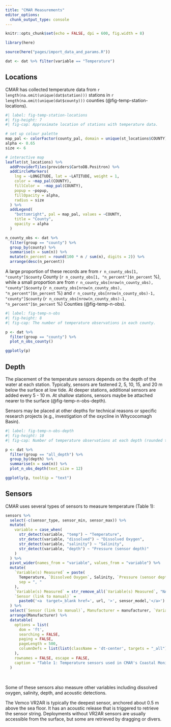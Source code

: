 ```yaml
---
title: "CMAR Measurements"
editor_options: 
  chunk_output_type: console
---
```


```r
knitr::opts_chunk$set(echo = FALSE, dpi = 600, fig.width = 8)

library(here)

source(here("pages/import_data_and_params.R"))

dat <- dat %>% filter(variable == "Temperature")
```

## Locations

CMAR has collected temperature data from `r length(na.omit(unique(dat$station)))` stations in `r length(na.omit(unique(dat$county)))` counties (@fig-temp-station-locations). 

```r
#| label: fig-temp-station-locations
#| fig-height: 7
#| fig-cap: Approximate location of stations with temperature data. 

# set up colour palette 
map_pal <- colorFactor(county_pal, domain = unique(st_locations$COUNTY))
alpha <- 0.65
size <- 6

# interactive map
leaflet(st_locations) %>% 
  addProviderTiles(providers$CartoDB.Positron) %>% 
  addCircleMarkers(
    lng = ~LONGITUDE, lat = ~LATITUDE, weight = 1,
    color = ~map_pal(COUNTY),
    fillColor =  ~map_pal(COUNTY),
    popup = ~popup,
    fillOpacity = alpha,
    radius = size
  ) %>%
  addLegend(
    "bottomright", pal = map_pal, values = ~COUNTY,
    title = "County",
    opacity = alpha
  )
```

```r

n_county_obs <- dat %>% 
  filter(group == "county") %>% 
  group_by(county) %>%  
  summarise(n = sum(n)) %>% 
  mutate(n_percent = round(100 * n / sum(n), digits = 2)) %>% 
  arrange(desc(n_percent))
```

A large proportion of these records are from `r n_county_obs[1, "county"]$county` County
(`r n_county_obs[1, "n_percent"]$n_percent` %), while a small proportion are from `r n_county_obs[nrow(n_county_obs), "county"]$county` (`r n_county_obs[nrow(n_county_obs), "n_percent"]$n_percent` %) and `r n_county_obs[nrow(n_county_obs)-1, "county"]$county` (`r n_county_obs[nrow(n_county_obs)-1, "n_percent"]$n_percent` %) Counties (@fig-temp-n-obs). 

```r
#| label: fig-temp-n-obs
#| fig-height: 8
#| fig-cap: The number of temperature observations in each county. 

p <- dat %>%
  filter(group == "county") %>% 
  plot_n_obs_county()

ggplotly(p)

```

## Depth

The placement of the temperature sensors depends on the depth of the water at each station. Typically, sensors are fastened 2, 5, 10, 15, and 20 m below the surface at low tide. At deeper stations, additional sensors are added every 5 - 10 m. At shallow stations, sensors maybe be attached nearer to the surface (@fig-temp-n-obs-depth).

Sensors may be placed at other depths for technical reasons or specific research projects (e.g., investigation of the oxycline in Whycocomagh Basin).

```r
#| label: fig-temp-n-obs-depth
#| fig-height: 10
#| fig-cap: Number of temperature observations at each depth (rounded to nearest whole number). Note that only depths with measurements are shown.

p <- dat %>%
  filter(group == "all_depth") %>%
  group_by(depth) %>%
  summarise(n = sum(n)) %>%
  plot_n_obs_depth(text_size = 12)

ggplotly(p, tooltip = "text")

```

## Sensors

CMAR uses several types of sensors to measure temperature (Table 1):  

```r
sensors %>%
  select(-c(sensor_type, sensor_min, sensor_max)) %>% 
  mutate(
    variable = case_when(
      str_detect(variable, "temp") ~ "Temperature",
      str_detect(variable, "dissolved") ~ "Dissolved Oxygen",
      str_detect(variable, "salinity") ~ "Salinity",
      str_detect(variable, "depth") ~ "Pressure (sensor depth)"
    )
  ) %>% 
  pivot_wider(names_from = "variable", values_from = "variable") %>% 
  mutate(
    `Variable(s) Measured` = paste(
      Temperature, `Dissolved Oxygen`, Salinity, `Pressure (sensor depth)`,
      sep = ", "
    ),
    `Variable(s) Measured` = str_remove_all(`Variable(s) Measured`, "NA,|, NA"),
    `Sensor (link to manual)` = 
      paste0('<a  target=_blank href=', url, '>', sensor_model,'</a>')
  ) %>% 
  select(`Sensor (link to manual)`, Manufacturer = manufacturer, `Variable(s) Measured`) %>%
  arrange(Manufacturer) %>% 
  datatable(
    options = list(
      dom = 'ft',
      searching = FALSE,
      paging = FALSE,
      pageLength = 500,
      columnDefs = list(list(className = 'dt-center', targets = "_all"))
    ), 
    rownames = FALSE, escape = FALSE,
    caption = "Table 1: Temperature sensors used in CMAR's Coastal Monitoring Program. Note that some aquaMeasure DOT, aquaMeausure SAL, and Vemco units do not measure pressure."
  )
```

<br>

Some of these sensors also measure other variables including dissolved oxygen, salinity, depth, and acoustic detections.

The Vemco VR2AR is typically the deepest sensor, anchored about 0.5 m above the sea floor. It has an acoustic release that is triggered to retrieve the sensor string. Deployments without VR2AR sensors are usually accessible from the surface, but some are retrieved by dragging or divers.




